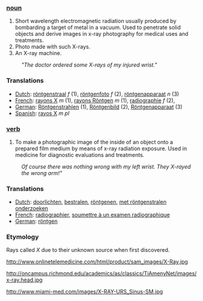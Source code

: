 === [[noun]] ===
#Short wavelength electromagnetic radiation usually produced by bombarding a target of metal in a vacuum. Used to penetrate solid objects and derive images in x-ray photography for medical uses and treatments.
#Photo made with such X-rays.
#An X-ray machine.

:'' "The doctor ordered some X-rays of my injured wrist." ''

=== Translations ===
*[[Dutch]]: [[röntgenstraal]] ''f'' (1), [[röntgenfoto]] ''f'' (2), [[röntgenapparaat]] ''n'' (3)
*[[French]]: [[rayons X]] ''m'' (1), [[rayons Röntgen]] ''m'' (1), [[radiographie]] ''f'' (2), 
*[[German]]: [[Röntgenstrahlen]] (1), [[Röntgenbild]] (2), [[Röntgenapparaat]] (3)
*[[Spanish]]: [[rayos X]] ''m'' ''pl''

=== [[verb]] ===
#To make a photographic image of the inside of an object onto a prepared film medium by means of x-ray radiation exposure. Used in medicine for diagnostic evaluations and treatments.

:''Of course there was nothing wrong with my left wrist. They X-rayed the wrong arm!"''

=== Translations ===
*[[Dutch]]: [[doorlichten]], [[bestralen]], [[röntgenen]], [[met röntgenstralen onderzoeken]]
*[[French]]: [[radiographier]], [[soumettre à un examen radiographique]]
*[[German]]: [[röntgen]]

=== Etymology ===

Rays called ''X'' due to their unknown source when first discovered.


http://www.onlinetelemedicine.com/html/product/sam_images/X-Ray.jpg 

http://oncampus.richmond.edu/academics/as/classics/TiAmenyNet/images/x-ray.head.jpg

http://www.miami-med.com/images/X-RAY-URS_Sinus-SM.jpg